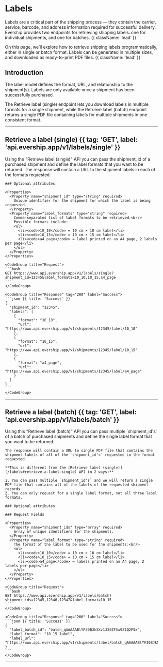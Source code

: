 # Labels

Labels are a critical part of the shipping process — they contain the carrier, service, barcode, and address information required for successful delivery. Evership provides two endpoints for retrieving shipping labels: one for individual shipments, and one for batches. {{ className: 'lead' }}

On this page, we’ll explore how to retrieve shipping labels programmatically, either in single or batch format. Labels can be generated in multiple sizes, and downloaded as ready-to-print PDF files. {{ className: 'lead' }}


## Introduction

The label model defines the format, URL, and relationship to the shipment(s). Labels are only available once a shipment has been successfully purchased.

The Retrieve label (single) endpoint lets you download labels in multiple formats for a single shipment, while the Retrieve label (batch) endpoint returns a single PDF file containing labels for multiple shipments in one consistent format.

---

## Retrieve a label (single) {{ tag: 'GET', label: 'api.evership.app/v1/labels/single' }}

<Row>
  <Col>
    Using the "Retrieve label (single)" API you can pass the shipment_id of a purchased shipment and define the label formats that you want to be returned.
    The response will contain a URL to the shipment labels in each of the formats requested.

    ### Optional attributes

    <Properties>
      <Property name="shipment_id" type="string" required>
        Unique identifier for the shipment for which the label is being requested.
      </Property>
      <Property name="label_formats" type="string" required>
        Comma-separated list of label formats to be retrieved.<br/>
        Possible formats include:
        <ul>
          <li><code>10_10</code> = 10 cm × 10 cm label</li>
          <li><code>10_15</code> = 10 cm × 15 cm label</li>
          <li><code>a4_page</code> = label printed on an A4 page, 2 labels per page</li>
        </ul>
      </Property>
    </Properties>

  </Col>
  <Col sticky>

    <CodeGroup title="Request">
    ```bash
    GET https://www.api.evership.app/v1/labels/single?shipment_id=12345&label_formats=10_10,10_15,a4_page
    ```
    </CodeGroup>

    <CodeGroup title="Response" tag="200" label="Success">
    ```json {{ title: 'Success' }}
    {
      "shipment_id": "12345",
      "labels": [
        {
          "format": "10_10",
          "url": "https://www.api.evership.app/v1/shipments/12345/label/10_10"
        },
        {
          "format": "10_15",
          "url": "https://www.api.evership.app/v1/shipments/12345/label/10_15"
        },
        {
          "format": "a4_page",
          "url": "https://www.api.evership.app/v1/shipments/12345/label/a4_page"
        }
      ]
    }
    ```
    </CodeGroup>
  </Col>
</Row>

---

## Retrieve a label (batch) {{ tag: 'GET', label: 'api.evership.app/v1/labels/batch' }}

<Row>
  <Col>
    Using this “Retrieve label (batch)” API you can pass multiple `shipment_id's` of a batch of purchased shipments and define the single label format that you want to be returned. 

    The response will contain a URL to single PDF file that contains the shipment labels of all of the `shipment_id's` requested in the format requested.

    **This is different from the [Retrieve label (single)](/labels#retrieve-a-label-single) API in 2 ways:**

    1. You can pass multiple `shipment_id's` and we will return a single PDF file that contains all of the labels of the requested shipment records
    2. You can only request for a single label format, not all three label formats.

    ### Optional attributes

    ### Request Fields

    <Properties>
      <Property name="shipment_ids" type="array" required>
        Array of unique identifiers for the shipments.
      </Property>
      <Property name="label_format" type="string" required>
        The format of the label to be used for the shipments:<br/>
        <ul>
          <li><code>10_10</code> = 10 cm × 10 cm label</li>
          <li><code>10_15</code> = 10 cm × 15 cm label</li>
          <li><code>a4_page</code> = labels printed on an A4 page, 2 labels per page</li>
        </ul>
      </Property>
    </Properties>

  </Col>
  <Col sticky>

    <CodeGroup title="Request">
    ```bash
    GET https://www.api.evership.app/v1/labels/batch?shipment_ids=12345,12346,12347&label_format=10_15
    ```
    </CodeGroup>

    <CodeGroup title="Response" tag="200" label="Success">
    ```json {{ title: 'Success' }}
    {
      "label_batch_id": "batch_qAAAAABlYF30BJk5Xv1J30ZF5x9Z1Q2F5x",
      "label_format": "10_15_label",
      "label_url": "https://www.api.evership.app/v1/shipments/label/batch_qAAAAABlYF30BJk5Xv1J30ZF5x9Z1Q2F5x.pdf"
    }
    ```
    </CodeGroup>
  </Col>
</Row>

---